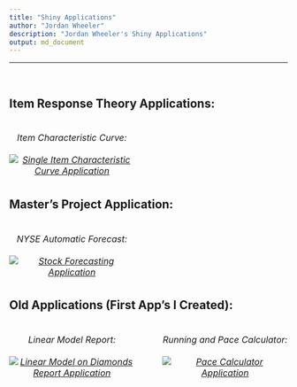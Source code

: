 ```yaml
---
title: "Shiny Applications"
author: "Jordan Wheeler"
description: "Jordan Wheeler's Shiny Applications"
output: md_document
---
```


<meta name="author" content="Jordan Wheeler">
<meta name="description" content="Jordan Wheeler's Shiny Applications">

<hr style="border-color: #666666;">
<br/>
<h2>Item Response Theory Applications:</h2>

<div>
<h6 style="float: left; font-size: 12pt; text-align: center; width: 45%; margin-right: 5%; margin-bottom: 0.5em;">Item Characteristic Curve:<br/><br/><a href = "singleiccapp/"><img src="thumbnails/ICCPhoto.jpg" alt="Single Item Characteristic Curve Application"></a></h6>
</div>

<br/>
<h2 style="float: left; width: 100%;">Master's Project Application:</h2>
<br/>
<br/>

<div>
<h6 style="float: left; font-size: 12pt; text-align: center; width: 45%; margin-right: 5%; margin-bottom: 0.5em;">NYSE Automatic Forecast:<br/><br/><a href = "forecastapp/"><img src="thumbnails/forecastphoto.jpg" alt="Stock Forecasting Application"></a></h6>
</div>

<br/>
<h2 style="float: left; width: 100%;">Old Applications (First App's I Created):</h2>
<br/>
<br/>

<div>
<h6 style="float: left; font-size: 12pt; text-align: center; width: 45%; margin-right: 5%; margin-bottom: 0.5em;">Linear Model Report:<br/><br/><a href = "lmdiamondreportapp/"><img src="thumbnails/LMReportPhoto.jpg" alt="Linear Model on Diamonds Report Application"></a></h6>

<h6 style="float: left; font-size: 12pt; text-align: center; width: 45%; margin-left: 5%; margin-bottom: 0.5em;">Running and Pace Calculator:<br/><br/><a href = "pacecalculatorapp/"><img src="thumbnails/PaceCalcPhoto.jpg" alt="Pace Calculator Application"></a></h6>
<div/>
<br/>
<br/>

<h6 style="clear: both;">
